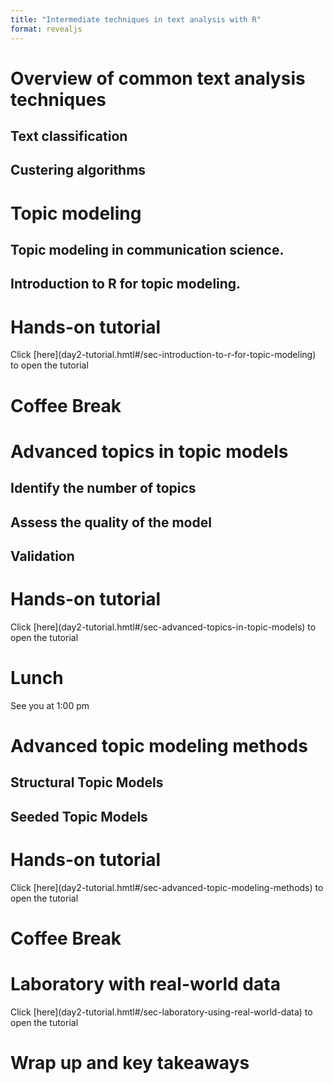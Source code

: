 ```yaml
---
title: "Intermediate techniques in text analysis with R"
format: revealjs
---
```


# Overview of common text analysis techniques {background-color="#2780e3"}
## Text classification
## Custering algorithms

# Topic modeling {background-color="#2780e3"}
## Topic modeling in communication science.
## Introduction to R for topic modeling.
# Hands-on tutorial {background-color="#2780e3"}
Click \[here\](day2-tutorial.hmtl#/sec-introduction-to-r-for-topic-modeling) to open the tutorial

# Coffee Break {background-color="#daffad"}

# Advanced topics in topic models {background-color="#2780e3"}
## Identify the number of topics
## Assess the quality of the model
## Validation
# Hands-on tutorial {background-color="#2780e3"}
Click \[here\](day2-tutorial.hmtl#/sec-advanced-topics-in-topic-models) to open the tutorial

# Lunch {background-color="#daffad"}
See you at 1:00 pm

# Advanced topic modeling methods {background-color="#2780e3"} 
## Structural Topic Models
## Seeded Topic Models
# Hands-on tutorial {background-color="#2780e3"}
Click \[here\](day2-tutorial.hmtl#/sec-advanced-topic-modeling-methods) to open the tutorial

# Coffee Break {background-color="#daffad"}

# Laboratory with real-world data {background-color="#2780e3"}
Click \[here\](day2-tutorial.hmtl#/sec-laboratory-using-real-world-data) to open the tutorial

# Wrap up and key takeaways {background-color="#2780e3"}